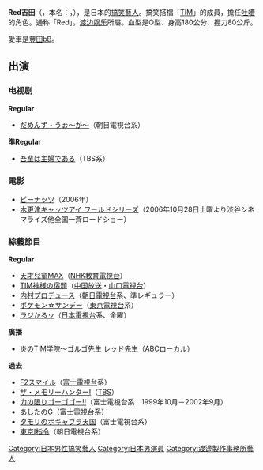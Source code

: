 {{japanese|japanese=レッド 吉田|kana=レッド よしだ|romaji=Reddo Yoshida}}
{{Expand Japanese|レッド 吉田}}
'''Red吉田'''（{{lang-ja|レッド 吉田}}，本名：{{lang|ja|吉田 永憲（よしだ ながのり）}}，{{bd|1965年|10月30日}}），是日本的[[搞笑藝人|搞笑藝人]]。搞笑搭檔「[[TIM|TIM]]」的成員，擔任[[吐嘈|吐嘈]]的角色。通称「Red」。[[渡边娱乐|渡边娱乐]]所屬。血型是O型、身高180公分、握力80公斤。

愛車是[[豐田bB|豐田bB]]。

== 出演 ==
=== 电视剧 ===
'''Regular'''
*[[だめんず・うぉ～か～|だめんず・うぉ～か～]]（朝日電視台系）
'''準Regular'''
*[[吾輩は主婦である|吾輩は主婦である]]（TBS系）

=== 電影 ===
*[[ピーナッツ_(映画)|ピーナッツ]]（2006年）
*[[木更津キャッツアイ_ワールドシリーズ|木更津キャッツアイ ワールドシリーズ]]（2006年10月28日土曜より渋谷シネマライズ他全国一斉ロードショー）

=== 綜藝節目 ===
'''Regular'''
*[[天才兒童MAX|天才兒童MAX]]（[[日本放送協会|NHK教育電視台]]）
*[[TIM神様の宿題|TIM神様の宿題]]（[[中国放送|中国放送]]・[[山口電視台|山口電視台]]）
*[[内村プロデュース|内村プロデュース]]（[[朝日電視台|朝日電視台]]系、準レギュラー）
*[[ポケモン☆サンデー|ポケモン☆サンデー]]（[[東京電視台|東京電視台]]系）
*[[ラジかるッ|ラジかるッ]]（[[日本電視台|日本電視台]]系、金曜）

'''廣播'''
*[[炎のTIM学院～ゴルゴ先生_レッド先生|炎のTIM学院～ゴルゴ先生 レッド先生]]（[[ABC|ABC]]ローカル）

'''過去'''
*[[F2スマイル|F2スマイル]]（[[富士電視台|富士電視台]]系）
*[[ザ・メモリーハンター!|ザ・メモリーハンター!]]（[[東京放送|TBS]]）
*[[力の限りゴーゴゴー!!|力の限りゴーゴゴー!!]]（富士電視台系　1999年10月－2002年9月）
*[[あしたのG|あしたのG]]（富士電視台系）
*[[タモリのボキャブラ天国|タモリのボキャブラ天国]]（富士電視台系）
*[[東京I指令|東京I指令]]（朝日電視台系）

{{DEFAULTSORT:Yoshida, Reddo}}
[[Category:日本男性搞笑藝人|Category:日本男性搞笑藝人]]
[[Category:日本男演員|Category:日本男演員]]
[[Category:渡邊製作事務所藝人|Category:渡邊製作事務所藝人]]